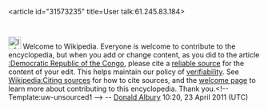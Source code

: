 <article id="31573235" title=User talk:61.245.83.184>
	<talkpage id="31573235" title="User talk:61.245.83.184">
[[Image:Information.svg|25px|alt=|link=]] Welcome to Wikipedia. Everyone is welcome to contribute to the encyclopedia, but when you add or change content, as you did to the article [[:Democratic Republic of the Congo]], please cite a [[Wikipedia:Reliable sources|reliable source]] for the content of your edit. This helps maintain our policy of [[Wikipedia:Verifiability|verifiability]]. See [[Wikipedia:Citing sources]] for how to cite sources, and the [[Wikipedia:Introduction|welcome page]] to learn more about contributing to this encyclopedia. Thank you.&lt;!-- Template:uw-unsourced1 --&gt; -- [[User talk:Donald Albury|Donald Albury]] 10:20, 23 April 2011 (UTC)
	</talkpage>
</article>